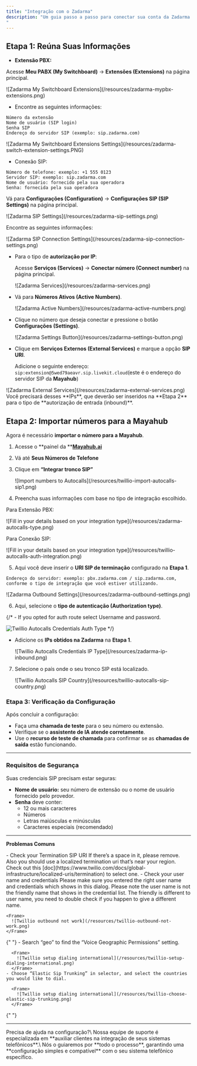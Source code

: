 ```yaml
---
title: "Integração com o Zadarma"
description: "Um guia passo a passo para conectar sua conta da Zadarma via tronco SIP
"
---
```


## Etapa 1: Reúna Suas Informações

- **Extensão PBX:**

Acesse **Meu PABX (My Switchboard)** → **Extensões (Extensions)** na página principal.

<Frame>
  ![Zadarma My Switchboard Extensions](/resources/zadarma-mypbx-extensions.png)
</Frame>

- Encontre as seguintes informações:

```
Número da extensão
Nome de usuário (SIP login)
Senha SIP
Endereço do servidor SIP (exemplo: sip.zadarma.com)
```

<Frame>
  ![Zadarma My Switchboard Extensions Settings](/resources/zadarma-switch-extension-settings.PNG)
</Frame>

- Conexão SIP:

```
Número de telefone: exemplo: +1 555 0123
Servidor SIP: exemplo: sip.zadarma.com
Nome de usuário: fornecido pela sua operadora
Senha: fornecida pela sua operadora
```

Vá para **Configurações (Configuration)** → **Configurações SIP (SIP Settings)** na página principal.

<Frame>
  ![Zadarma SIP Settings](/resources/zadarma-sip-settings.png)
</Frame>

Encontre as seguintes informações:

<Frame>
  ![Zadarma SIP Connection Settings](/resources/zadarma-sip-connection-settings.png)
</Frame>

- Para o tipo de **autorização por IP**:

  Acesse **Serviços (Services)** → **Conectar número (Connect number)** na página principal.

  <Frame>
    ![Zadarma Services](/resources/zadarma-services.png)
  </Frame>
- Vá para **Números Ativos (Active Numbers)**.

  <Frame>
    ![Zadarma Active Numbers](/resources/zadarma-active-numbers.png)
  </Frame>
- Clique no número que deseja conectar e pressione o botão **Configurações (Settings)**.

  <Frame>
    ![Zadarma Settings Button](/resources/zadarma-settings-button.png)
  </Frame>
- Clique em **Serviços Externos (External Services)** e marque a opção **SIP URI**.

  Adicione o seguinte endereço:\
  `sip:extension@5wed79aeavr.sip.livekit.cloud`(este é o endereço do servidor SIP da **Mayahub**)

<Frame>
  ![Zadarma External Services](/resources/zadarma-external-services.png)
</Frame>

<Note>
  Você precisará desses **IPs**, que deverão ser inseridos na **Etapa 2** para o tipo de **autorização de entrada (inbound)**.
</Note>

## **Etapa 2: Importar números para a Mayahub**

Agora é necessário **importar o número para a Mayahub**.

1. Acesse o **painel da **[**Mayahub.ai**](http://Mayahub.ai)
2. Vá até **Seus Números de Telefone**
5. Clique em **“Integrar tronco SIP”**

   <Frame>
     ![Import numbers to Autocalls](/resources/twillio-import-autocalls-sip1.png)
   </Frame>
4. Preencha suas informações com base no tipo de integração escolhido.

Para Extensão PBX:

<Frame>
  ![Fill in your details based on your integration type](/resources/zadarma-autocalls-type.png)
</Frame>

Para Conexão SIP:

<Frame>
  ![Fill in your details based on your integration type](/resources/twillio-autocalls-auth-integration.png)
</Frame>

5. Aqui você deve inserir o **URI SIP de terminação** configurado na **Etapa 1**.

```
Endereço do servidor: exemplo: pbx.zadarma.com / sip.zadarma.com, conforme o tipo de integração que você estiver utilizando.
```

<Frame>
  ![Zadarma Outbound Settings](/resources/zadarma-outbound-settings.png)
</Frame>

6. Aqui, selecione o **tipo de autenticação (Authorization type)**.

{/* - If you opted for auth route select Username and password.

 <Frame>
   <img
     src="/resources/twillio-autocalls-credentials-auth-type.png"
     alt="Twillio Autocalls Credentials Auth Type"
   />
 </Frame> */}

- Adicione os **IPs obtidos na Zadarma** na **Etapa 1**.

  <Frame>
    ![Twillio Autocalls Credentials IP Type](/resources/zadarma-ip-inbound.png)
  </Frame>

7. Selecione o país onde o seu tronco SIP está localizado.

   <Frame>
     ![Twillio Autocalls SIP Country](/resources/twillio-autocalls-sip-country.png)
   </Frame>

### Etapa 3: Verificação da Configuração

Após concluir a configuração:

- Faça uma **chamada de teste** para o seu número ou extensão.
- Verifique se o **assistente de IA atende corretamente**.
- Use o **recurso de teste de chamada** para confirmar se as **chamadas de saída** estão funcionando.

---

### Requisitos de Segurança

Suas credenciais SIP precisam estar seguras:

- **Nome de usuário:** seu número de extensão ou o nome de usuário fornecido pelo provedor.
- **Senha** deve conter:
  - 12 ou mais caracteres
  - Números
  - Letras maiúsculas e minúsculas
  - Caracteres especiais (recomendado)

---

**Problemas Comuns**

<AccordionGroup>
  <Accordion title="After connecting, inbound works but outbound does not work?">
    - Check your Termination SIP URI If there’s a space in it, please remove. Also you should use a localized termination uri that’s near your region. Check out this [doc](https://www.twilio.com/docs/global-infrastructure/localized-uris/termination) to select one.
    - Check your user name and credentials Please make sure you entered the right user name and credentials which shows in this dialog. Please note the user name is not the friendly name that shows in the credential list. The friendly is different to user name, you need to double check if you happen to give a different name.

    <Frame>
      ![Twillio outbound not work](/resources/twillio-outbound-not-work.png)
    </Frame>
  </Accordion>
  {" "}

  <Accordion title="How do I set up dialing to international countries?">
    - Search “geo” to find the “Voice Geographic Permissions” setting.

      <Frame>
        ![Twillio setup dialing international](/resources/twillio-setup-dialing-international.png)
      </Frame>
    - Choose “Elastic Sip Trunking” in selector, and select the countries you would like to dial.

      <Frame>
        ![Twillio setup dialing international](/resources/twillio-choose-elastic-sip-trunking.png)
      </Frame>
  </Accordion>
  {" "}
</AccordionGroup>

---

<Note>
  Precisa de ajuda na configuração?\
  Nossa equipe de suporte é especializada em **auxiliar clientes na integração de seus sistemas telefônicos**.\
  Nós o guiaremos por **todo o processo**, garantindo uma **configuração simples e compatível** com o seu sistema telefônico específico.
</Note>